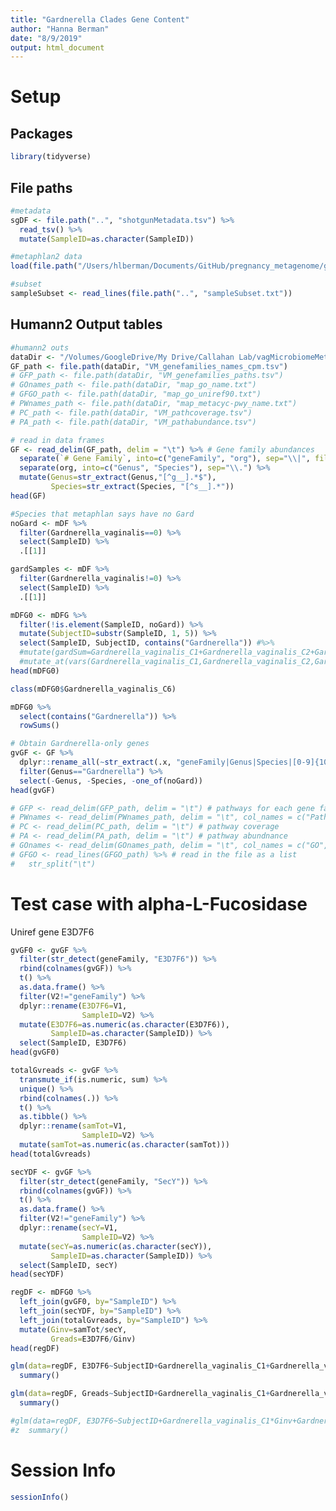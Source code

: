 ```yaml
---
title: "Gardnerella Clades Gene Content"
author: "Hanna Berman"
date: "8/9/2019"
output: html_document
---
```


# Setup
## Packages
```r
library(tidyverse)
```

## File paths
```r
#metadata
sgDF <- file.path("..", "shotgunMetadata.tsv") %>%
  read_tsv() %>%
  mutate(SampleID=as.character(SampleID))

#metaphlan2 data
load(file.path("/Users/hlberman/Documents/GitHub/pregnancy_metagenome/gard_mapping/clade_assignments/metaphlanAbundances.Rdata"))

#subset
sampleSubset <- read_lines(file.path("..", "sampleSubset.txt"))
```

## Humann2 Output tables
```r
#humann2 outs
dataDir <- "/Volumes/GoogleDrive/My Drive/Callahan Lab/vagMicrobiomeMetagenome/humann2/out_tables"
GF_path <- file.path(dataDir, "VM_genefamilies_names_cpm.tsv")
# GFP_path <- file.path(dataDir, "VM_genefamilies_paths.tsv")
# GOnames_path <- file.path(dataDir, "map_go_name.txt")
# GFGO_path <- file.path(dataDir, "map_go_uniref90.txt")
# PWnames_path <- file.path(dataDir, "map_metacyc-pwy_name.txt") 
# PC_path <- file.path(dataDir, "VM_pathcoverage.tsv")
# PA_path <- file.path(dataDir, "VM_pathabundance.tsv")

# read in data frames
GF <- read_delim(GF_path, delim = "\t") %>% # Gene family abundances
  separate(`# Gene Family`, into=c("geneFamily", "org"), sep="\\|", fill="right") %>%
  separate(org, into=c("Genus", "Species"), sep="\\.") %>%
  mutate(Genus=str_extract(Genus,"[^g__].*$"),
         Species=str_extract(Species, "[^s__].*"))
head(GF)

#Species that metaphlan says have no Gard
noGard <- mDF %>%
  filter(Gardnerella_vaginalis==0) %>%
  select(SampleID) %>%
  .[[1]]

gardSamples <- mDF %>%
  filter(Gardnerella_vaginalis!=0) %>%
  select(SampleID) %>%
  .[[1]]

mDFG0 <- mDFG %>%
  filter(!is.element(SampleID, noGard)) %>%
  mutate(SubjectID=substr(SampleID, 1, 5)) %>%
  select(SampleID, SubjectID, contains("Gardnerella")) #%>%
  #mutate(gardSum=Gardnerella_vaginalis_C1+Gardnerella_vaginalis_C2+Gardnerella_vaginalis_C3+Gardnerella_vaginalis_C4+Gardnerella_vaginalis_C5+Gardnerella_vaginalis_C6) %>%
  #mutate_at(vars(Gardnerella_vaginalis_C1,Gardnerella_vaginalis_C2,Gardnerella_vaginalis_C3,Gardnerella_vaginalis_C4,Gardnerella_vaginalis_C5,Gardnerella_vaginalis_C6), ~.x/gardSum)
head(mDFG0)

class(mDFG0$Gardnerella_vaginalis_C6)

mDFG0 %>%
  select(contains("Gardnerella")) %>%
  rowSums()

# Obtain Gardnerella-only genes
gvGF <- GF %>%
  dplyr::rename_all(~str_extract(.x, "geneFamily|Genus|Species|[0-9]{10}")) %>%
  filter(Genus=="Gardnerella") %>%
  select(-Genus, -Species, -one_of(noGard))
head(gvGF)

# GFP <- read_delim(GFP_path, delim = "\t") # pathways for each gene family
# PWnames <- read_delim(PWnames_path, delim = "\t", col_names = c("Pathway", "pathwayAnnotation"))
# PC <- read_delim(PC_path, delim = "\t") # pathway coverage 
# PA <- read_delim(PA_path, delim = "\t") # pathway abundnance
# GOnames <- read_delim(GOnames_path, delim = "\t", col_names = c("GO", "Function")) # names and annotations of GO categories
# GFGO <- read_lines(GFGO_path) %>% # read in the file as a list
#   str_split("\t")
```

# Test case with alpha-L-Fucosidase
Uniref gene E3D7F6
```r
gvGF0 <- gvGF %>%
  filter(str_detect(geneFamily, "E3D7F6")) %>%
  rbind(colnames(gvGF)) %>%
  t() %>%
  as.data.frame() %>%
  filter(V2!="geneFamily") %>%
  dplyr::rename(E3D7F6=V1, 
                SampleID=V2) %>%
  mutate(E3D7F6=as.numeric(as.character(E3D7F6)),
         SampleID=as.character(SampleID)) %>%
  select(SampleID, E3D7F6)
head(gvGF0)

totalGvreads <- gvGF %>%
  transmute_if(is.numeric, sum) %>%
  unique() %>%
  rbind(colnames(.)) %>%
  t() %>% 
  as.tibble() %>%
  dplyr::rename(samTot=V1,
                SampleID=V2) %>%
  mutate(samTot=as.numeric(as.character(samTot)))
head(totalGvreads)

secYDF <- gvGF %>%
  filter(str_detect(geneFamily, "SecY")) %>%
  rbind(colnames(gvGF)) %>%
  t() %>%
  as.data.frame() %>%
  filter(V2!="geneFamily") %>%
  dplyr::rename(secY=V1, 
                SampleID=V2) %>%
  mutate(secY=as.numeric(as.character(secY)),
         SampleID=as.character(SampleID)) %>%
  select(SampleID, secY)
head(secYDF)

regDF <- mDFG0 %>%
  left_join(gvGF0, by="SampleID") %>%
  left_join(secYDF, by="SampleID") %>%
  left_join(totalGvreads, by="SampleID") %>%
  mutate(Ginv=samTot/secY,
         Greads=E3D7F6/Ginv)
head(regDF)

glm(data=regDF, E3D7F6~SubjectID+Gardnerella_vaginalis_C1+Gardnerella_vaginalis_C2+Gardnerella_vaginalis_C3+Gardnerella_vaginalis_C4+Gardnerella_vaginalis_C5+Gardnerella_vaginalis_C6) %>%
  summary()

glm(data=regDF, Greads~SubjectID+Gardnerella_vaginalis_C1+Gardnerella_vaginalis_C2+Gardnerella_vaginalis_C3+Gardnerella_vaginalis_C4+Gardnerella_vaginalis_C5+Gardnerella_vaginalis_C6) %>%
  summary()

#glm(data=regDF, E3D7F6~SubjectID+Gardnerella_vaginalis_C1*Ginv+Gardnerella_vaginalis_C2*Ginv+Gardnerella_vaginalis_C3*Ginv+Gardnerella_vaginalis_C4*Ginv+Gardnerella_vaginalis_C5*Ginv+Gardnerella_vaginalis_C6*Ginv) %>%
#z  summary()
```


# Session Info
```r
sessionInfo()
```

